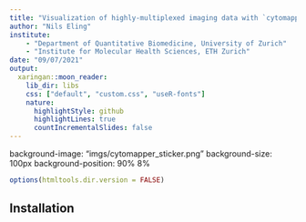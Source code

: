 ```yaml
---
title: "Visualization of highly-multiplexed imaging data with `cytomapper`"
author: "Nils Eling"
institute: 
    - "Department of Quantitative Biomedicine, University of Zurich"
    - "Institute for Molecular Health Sciences, ETH Zurich"
date: "09/07/2021"
output:
  xaringan::moon_reader:
    lib_dir: libs
    css: ["default", "custom.css", "useR-fonts"]
    nature:
      highlightStyle: github
      highlightLines: true
      countIncrementalSlides: false
---
```

background-image: "imgs/cytomapper_sticker.png"
background-size: 100px
background-position: 90% 8%

```r
options(htmltools.dir.version = FALSE)
```

## Installation


